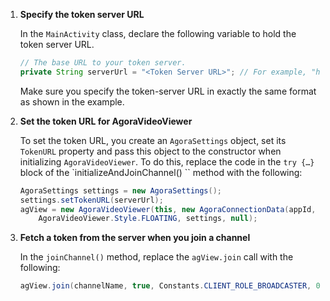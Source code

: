 <PlatformWrapper platform="android">

1.  **Specify the token server URL**

    In the `MainActivity` class, declare the following variable to hold the token server URL.

    ``` java
    // The base URL to your token server.
    private String serverUrl = "<Token Server URL>"; // For example, "https://app-name.herokuapp.com"
    ```

    Make sure you specify the token-server URL in exactly the same format as shown in the example.

2.  **Set the token URL for AgoraVideoViewer**

    To set the token URL, you create an `AgoraSettings` object, set its `TokenURL` property and pass this object to the constructor when initializing `AgoraVideoViewer`. To do this, replace the code in the `try {…​}` block of the `initializeAndJoinChannel() `` method with the following:

    ``` java
    AgoraSettings settings = new AgoraSettings();
    settings.setTokenURL(serverUrl);
    agView = new AgoraVideoViewer(this, new AgoraConnectionData(appId, null),
        AgoraVideoViewer.Style.FLOATING, settings, null);
    ```

3.  **Fetch a token from the server when you join a channel**

    In the `joinChannel()` method, replace the `agView.join` call with the following:

    ``` java
    agView.join(channelName, true, Constants.CLIENT_ROLE_BROADCASTER, 0);
    ```
</PlatformWrapper>
